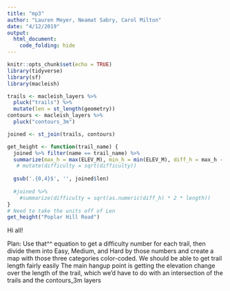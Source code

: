 ```yaml
---
title: "mp3"
author: "Lauren Meyer, Neamat Sabry, Carol Milton"
date: "4/12/2019"
output: 
  html_document:
    code_folding: hide
---
```


```r
knitr::opts_chunk$set(echo = TRUE)
library(tidyverse)
library(sf)
library(macleish)
```

```r
trails <- macleish_layers %>%
  pluck("trails") %>%
  mutate(len = st_length(geometry))
contours <- macleish_layers %>%
  pluck("contours_3m")

joined <- st_join(trails, contours)
```

```r

get_height <- function(trail_name) {
  joined %>% filter(name == trail_name) %>%
  summarize(max_h = max(ELEV_M), min_h = min(ELEV_M), diff_h = max_h - min_h,length = max(len)) #%>%
   # mutate(difficulty = sqrt(difficulty))
   
  gsub('.{0,4}$', '', joined$len)
   
  #joined %>%
    #summarize(difficulty = sqrt(as.numeric(diff_h) * 2 * length))
}
# Need to take the units off of Len
get_height("Poplar Hill Road")
```
Hi all!

Plan: Use that^^ equation to get a difficulty number for each trail, then divide them into Easy, Medium, and Hard by those numbers and create a map with those three categories color-coded.
We should be able to get trail length fairly easily
The main hangup point is getting the elevation change over the length of the trail, which we'd have to do with an intersection of the trails and the contours_3m layers
